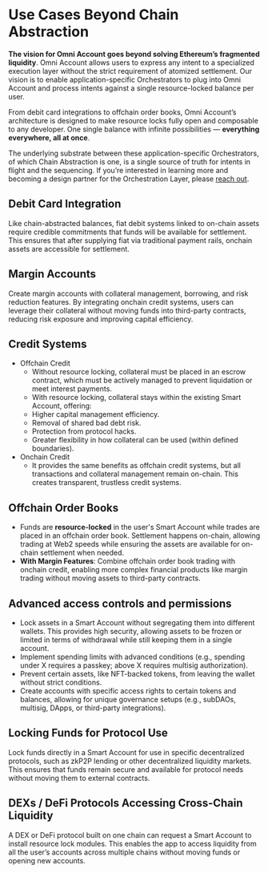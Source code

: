 # Use Cases Beyond Chain Abstraction

**The vision for Omni Account goes beyond solving Ethereum’s fragmented liquidity**. Omni Account allows users to express any intent to a specialized execution layer without the strict requirement of atomized settlement. Our vision is to enable application-specific Orchestrators to plug into Omni Account and process intents against a single resource-locked balance per user. 

From debit card integrations to offchain order books, Omni Account’s architecture is designed to make resource locks fully open and composable to any developer. One single balance with infinite possibilities — **everything everywhere, all at once**. 

The underlying substrate between these application-specific Orchestrators, of which Chain Abstraction is one, is a single source of truth for intents in flight and the sequencing. If you’re interested in learning more and becoming a design partner for the Orchestration Layer, please [reach out](mailto:kurt@rhinestone.wtf).

## Debit Card Integration

Like chain-abstracted balances, fiat debit systems linked to on-chain assets require credible commitments that funds will be available for settlement. This ensures that after supplying fiat via traditional payment rails, onchain assets are accessible for settlement.

## Margin Accounts  

Create margin accounts with collateral management, borrowing, and risk reduction features. By integrating onchain credit systems, users can leverage their collateral without moving funds into third-party contracts, reducing risk exposure and improving capital efficiency.

## Credit Systems

- Offchain Credit
  - Without resource locking, collateral must be placed in an escrow contract, which must be actively managed to prevent liquidation or meet interest payments.
  - With resource locking, collateral stays within the existing Smart Account, offering:
  - Higher capital management efficiency.
  - Removal of shared bad debt risk.
  - Protection from protocol hacks.
  - Greater flexibility in how collateral can be used (within defined boundaries).
- Onchain Credit
  - It provides the same benefits as offchain credit systems, but all transactions and collateral management remain on-chain. This creates transparent, trustless credit systems.

## Offchain Order Books

- Funds are **resource-locked** in the user's Smart Account while trades are placed in an offchain order book. Settlement happens on-chain, allowing trading at Web2 speeds while ensuring the assets are available for on-chain settlement when needed.
- **With Margin Features**: Combine offchain order book trading with onchain credit, enabling more complex financial products like margin trading without moving assets to third-party contracts.

## Advanced access controls and permissions
- Lock assets in a Smart Account without segregating them into different wallets. This provides high security, allowing assets to be frozen or limited in terms of withdrawal while still keeping them in a single account.
- Implement spending limits with advanced conditions (e.g., spending under X requires a passkey; above X requires multisig authorization).
- Prevent certain assets, like NFT-backed tokens, from leaving the wallet without strict conditions.
- Create accounts with specific access rights to certain tokens and balances, allowing for unique governance setups (e.g., subDAOs, multisig, DApps, or third-party integrations).

## Locking Funds for Protocol Use

Lock funds directly in a Smart Account for use in specific decentralized protocols, such as zkP2P lending or other decentralized liquidity markets. This ensures that funds remain secure and available for protocol needs without moving them to external contracts.

## DEXs / DeFi Protocols Accessing Cross-Chain Liquidity

A DEX or DeFi protocol built on one chain can request a Smart Account to install resource lock modules. This enables the app to access liquidity from all the user’s accounts across multiple chains without moving funds or opening new accounts.
